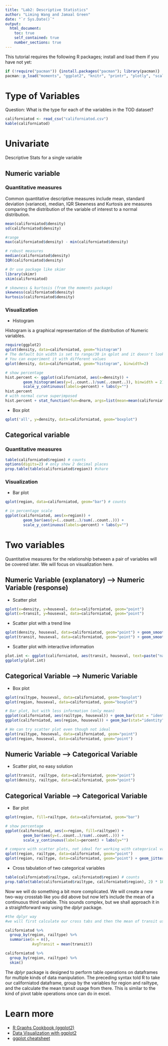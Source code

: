 ```yaml
---
title: "Lab2: Descriptive Statistics"
author: "Liming Wang and Jamaal Green"
date: "`r Sys.Date()`"
output: 
  html_document:
    toc: true
    self_contained: true
    number_sections: true
---
```


This tutorial requires the following R packages; install and load them if you have not yet:
```r
if (!require("pacman")) {install.packages("pacman"); library(pacman)}
pacman::p_load("moments", "ggplot2", "knitr", "printr", "plotly", "scales", "readr")
```

# Type of Variables
Question: What is the type for each of the variables in the TOD dataset?

```r
californiatod <- read_csv("californiatod.csv")
kable(californiatod)
```

# Univariate
Descriptive Stats for a single variable

## Numeric variable

### Quantitative measures

Common quantitative descriptive measures include mean, standard deviation (variance), median, IQR
Skewness and Kurtosis are measures comparing the distribution of the variable of interest to a normal distribution.

```r
mean(californiatod$density)
sd(californiatod$density)

#range
max(californiatod$density) - min(californiatod$density)

# robust measures
median(californiatod$density)
IQR(californiatod$density)

# Or use package like skimr
library(skimr)
skim(californiatod)

# skewness & kurtosis (from the moments package)
skewness(californiatod$density)
kurtosis(californiatod$density)
```

### Visualization

* Histogram
  
Histogram is a graphical representation of the distribution of Numeric variables. 
```r
require(ggplot2)
qplot(density, data=californiatod, geom="histogram")
# The default bin width is set to range/30 in qplot and it doesn't look good. Let's set it to 2
# You can experiment it with different values
qplot(density, data=californiatod, geom="histogram", binwidth=2)

# show percentage
hist.percent <- ggplot(californiatod, aes(x=density)) +  
        geom_histogram(aes(y=(..count..)/sum(..count..)), binwidth = 2) + 
        scale_y_continuous(labels=percent) + labs(y="")
hist.percent
# with normal curve superimposed
hist.percent + stat_function(fun=dnorm, args=list(mean=mean(californiatod$density), sd=sd(californiatod$density)))
```

* Box plot

```r
qplot('all', y=density, data=californiatod, geom="boxplot")
```

## Categorical variable

### Quantitative measures
```r
table(californiatod$region) # counts
options(digits=2) # only show 2 decimal places
prop.table(table(californiatod$region)) #share
```

### Visualization
* Bar plot
```r
qplot(region, data=californiatod, geom="bar") # counts

# in percentage scale
ggplot(californiatod, aes(x=region)) +  
        geom_bar(aes(y=(..count..)/sum(..count..))) + 
        scale_y_continuous(labels=percent) + labs(y="")
```

# Two variables

Quantitative measures for the relationship between a pair of variables will be covered later. We will focus on visualization here.

## Numeric Variable (explanatory) --> Numeric Variable (response)

* Scatter plot
```r
qplot(x=density, y=houseval, data=californiatod, geom="point") 
qplot(x=transit, y=houseval, data=californiatod, geom="point") 
```

* Scatter plot with a trend line
```r
qplot(density, houseval, data=californiatod, geom="point") + geom_smooth(method=lm, se=FALSE)
qplot(transit, houseval, data=californiatod, geom="point") + geom_smooth(method=lm, se=FALSE)
```

* Scatter plot with interactive information
```r
plot.int <- ggplot(californiatod, aes(transit, houseval, text=paste("name:", name))) + geom_point()
ggplotly(plot.int)

```

## Categorical Variable --> Numeric Variable

* Box plot
```r
qplot(railtype, houseval, data=californiatod, geom="boxplot") 
qplot(region, houseval, data=californiatod, geom="boxplot") 

# Bar plot, but with less information (only mean)
ggplot(californiatod, aes(railtype, houseval)) + geom_bar(stat = "identity")
ggplot(californiatod, aes(region, houseval)) + geom_bar(stat="identity")

# We can try scatter plot even though not ideal
qplot(railtype, houseval, data=californiatod, geom="point") 
qplot(region, houseval, data=californiatod, geom="point") 
```

## Numeric Variable --> Categorical Variable

* Scatter plot, no easy solution
```r
qplot(transit, railtype, data=californiatod, geom="point")
qplot(density, railtype, data=californiatod, geom="point")
```

## Categorical Variable --> Categorical Variable

* Bar plot
```r
qplot(region, fill=railtype, data=californiatod, geom="bar")

# show percentage
ggplot(californiatod, aes(x=region, fill=railtype)) +  
        geom_bar(aes(y=(..count..)/sum(..count..))) + 
        scale_y_continuous(labels=percent) + labs(y="")

# compare with scatter plots, not ideal for working with categorical variables, even when the data points are jittered
qplot(region, railtype, data=californiatod, geom="point")
qplot(region, railtype, data=californiatod, geom="point") + geom_jitter()
```

* Cross tabulation of two categorical variables
```r
table(californiatod$railtype, californiatod$region) # counts
prop.table(table(californiatod$railtype, californiatod$region), 2) * 100 #percentage
```

Now we will do something a bit more complicated. We will create a new two-way crosstab like you did above but now let's include the mean of a continuous third variable. This sounds complex, but we shall approach it in a straightforward way using the *dplyr* package. 

```r

#the dplyr way
#we will first calculate our cross tabs and then the mean of transit usage

californiatod %>% 
  group_by(region, railtype) %>%
  summarise(n = n(), 
            AvgTransit = mean(transit))

californiatod %>% 
  group_by(region, railtype) %>%
  skim()
```

The *dplyr* package is designed to perform table operations on dataframes for multiple kinds of data manipulation. The preceding syntax told R to take our californiatod dataframe, group by the variables for region and railtype, and the calculate the mean transit usage from there. This is similar to the kind of pivot table operations once can do in excel.

# Learn more

- [R Graphs Cookbook (ggplot2)](http://www.cookbook-r.com/Graphs/)
- [Data Visualization with ggplot2](https://www.datacamp.com/courses/data-visualization-with-ggplot2-1)
- [ggplot cheatsheet](https://www.rstudio.com/wp-content/uploads/2015/03/ggplot2-cheatsheet.pdf)